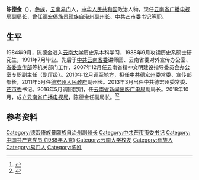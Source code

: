 '''陈德金'''（{{bd|1965年|5月||}}），[[彝族|彝族]]，[[云南省|云南]][[易门县|易门]]人，[[中华人民共和国|中华人民共和国]]政治人物，现任[[云南省广播电视局|云南省广播电视局]]副局长，曾任[[德宏傣族景颇族自治州|德宏傣族景颇族自治州]]副州长、[[中共芒市委|中共芒市委]]书记等职。

==生平==

1984年9月，陈德金进入[[云南大学|云南大学]]历史系本科学习，1988年9月攻读历史系硕士研究生，1991年7月毕业。先后于[[中共云南省委|中共云南省委]]讲师团、云南省委对外宣传办公室、[[中共云南省委宣传部|省委宣传部]]等机关部门工作，2007年12月任云南省精神文明建设指导委员会办公室专职副主任（副厅级）。2010年12月调至地方，担任[[中共德宏州委|中共德宏州委]]常委、宣传部部长，2011年5月任[[德宏州人民政府|德宏州人民政府]]副州长。2013年3月出任中共德宏州委常委、[[中共芒市委|芒市委]]书记。2016年5月调回昆明，任[[云南省新闻出版广电局|云南省新闻出版广电局]]副局长。2018年10月，成立[[云南省广播电视局|云南省广播电视局]]，陈德金任副局长。<ref>{{cite web |title=陈德金 简历 |url=http://ldzl.people.com.cn/dfzlk/frontpage/personPage12776.htm |website=ldzl.people.com.cn |publisher=人民网地方领导资料库 |access-date=2020-09-18 }}</ref><ref>{{cite web |title=陈德金 个人简历 |url=http://ynsgbdsj.yn.gov.cn/xg_bjgk/xw_bjgk_jld/201907/t20190715_877637.htm |website=ynsgbdsj.yn.gov.cn |publisher=云南省广播电视局 |access-date=2020-09-18 |archive-date=2019-08-13 |archive-url=https://web.archive.org/web/20190813032610/http://ynsgbdsj.yn.gov.cn/xg_bjgk/xw_bjgk_jld/201907/t20190715_877637.htm |dead-url=no }}</ref>

==参考资料==
{{reflist}}

{{start box}}
{{s-ppo|cpc}}
{{s-before|[[蔡四宏|蔡四宏]]}}
{{s-title|[[中国共产党芒市委员会|中国共产党芒市委员会]]书记|2013年3月－2016年5月}}
{{s-after|[[赵冬梅|赵冬梅]]}}
{{end box}}

[[Category:德宏傣族景颇族自治州副州长|Category:德宏傣族景颇族自治州副州长]]
[[Category:中共芒市市委书记|Category:中共芒市市委书记]]
[[Category:中国共产党党员_(1988年入党)|Category:中国共产党党员 (1988年入党)]]
[[Category:云南大学校友|Category:云南大学校友]]
[[Category:彝族人|Category:彝族人]]
[[Category:易门人|Category:易门人]]
[[Category:陈姓|Category:陈姓]]